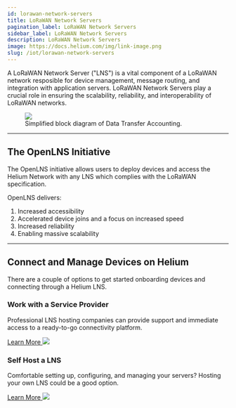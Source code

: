 ```yaml
---
id: lorawan-network-servers
title: LoRaWAN Network Servers
pagination_label: LoRaWAN Network Servers
sidebar_label: LoRaWAN Network Servers
description: LoRaWAN Network Servers
image: https://docs.helium.com/img/link-image.png
slug: /iot/lorawan-network-servers
---
```



A LoRaWAN Network Server ("LNS") is a vital component of a LoRaWAN network resposible for device
management, message routing, and integration with application servers. LoRaWAN Network Servers play
a crucial role in ensuring the scalability, reliability, and interoperability of LoRaWAN networks.

<figure className="screensnippet-wrapper">
  <img src={useBaseUrl('img/open-lns/open-lns-architecture.png')} />
  <figcaption>Simplified block diagram of Data Transfer Accounting.</figcaption>
</figure>

---

## The OpenLNS Initiative

The OpenLNS initiative allows users to deploy devices and access the Helium Network with any LNS
which complies with the LoRaWAN specification.

OpenLNS delivers:

1. Increased accessibility
2. Accelerated device joins and a focus on increased speed
3. Increased reliability
4. Enabling massive scalability

---

## Connect and Manage Devices on Helium

There are a couple of options to get started onboarding devices and connecting through a Helium LNS.

<div class="container" style={{ padding: 0 }}>
  <div class="row">
    <div class="col col--6" style={{ marginBottom: 100 }}>
      <h3>Work with a Service Provider</h3>
      <p className="podtext">
        Professional LNS hosting companies can provide support and immediate access to a ready-to-go
        connectivity platform.
      </p>
      <a href="/iot/find-a-lns-provider">
        Learn More <img className="quicklinkarrow" src={useBaseUrl('img/icons/linkarrow.svg')} />
      </a>
    </div>
    <div class="col col--6 " style={{ marginBottom: 100 }}>
      <h3>Self Host a LNS</h3>
      <p className="podtext">
        Comfortable setting up, configuring, and managing your servers? Hosting your own LNS could
        be a good option.
      </p>
      <a href="/iot/run-a-lns">
        Learn More <img className="quicklinkarrow" src={useBaseUrl('img/icons/linkarrow.svg')} />
      </a>
    </div>
  </div>
</div>
